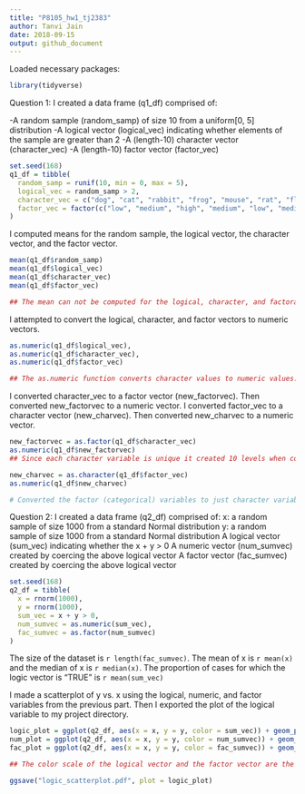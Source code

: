 ```yaml
---
title: "P8105_hw1_tj2383"
author: Tanvi Jain
date: 2018-09-15
output: github_document
---
```


Loaded necessary packages:

```r
library(tidyverse)
```

Question 1:
I created a data frame (q1_df) comprised of:

-A random sample (random_samp) of size 10 from a uniform[0, 5] distribution
-A logical vector (logical_vec) indicating whether elements of the sample are greater than 2
-A (length-10) character vector (character_vec)
-A (length-10) factor vector (factor_vec)

```r
set.seed(168)
q1_df = tibble(
  random_samp = runif(10, min = 0, max = 5),
  logical_vec = random_samp > 2,
  character_vec = c("dog", "cat", "rabbit", "frog", "mouse", "rat", "fly", "hippo", "horse", "bird"),
  factor_vec = factor(c("low", "medium", "high", "medium", "low", "medium", "high", "low", "low", "high"))
)
```

I computed means for the random sample, the logical vector, the character vector, and the factor vector.

```r

mean(q1_df$random_samp)
mean(q1_df$logical_vec)
mean(q1_df$character_vec)
mean(q1_df$factor_vec)

## The mean can not be computed for the logical, character, and factoral variables because the values are not numeric. The mean was calculated for the random sample of uniform distribution.
```

I attempted to convert the logical, character, and factor vectors to numeric vectors.

```r

as.numeric(q1_df$logical_vec),
as.numeric(q1_df$character_vec),
as.numeric(q1_df$factor_vec)

## The as.numeric function converts character values to numeric values. In the logical vector, 0 is FALSE and 1 is TRUE. In the factor vector, 2 is Low, 3 is Medium, and 1 is High. Numeric values cannot be assigned to a character variable.
```


I converted character_vec to a factor vector (new_factorvec). Then converted new_factorvec to a numeric vector. I converted factor_vec to a character vector (new_charvec). Then converted new_charvec to a numeric vector.

```r

new_factorvec = as.factor(q1_df$character_vec)
as.numeric(q1_df$new_factorvec)
## Since each character variable is unique it created 10 levels when converting to the factor (categorical) variables. Assigned random numbers to the 10 level factor (categorical) variable.

new_charvec = as.character(q1_df$factor_vec)
as.numeric(q1_df$new_charvec)

# Converted the factor (categorical) variables to just character variables, as in, did not distinguish the levels. But could not convert from character to nueric because those numeric values cannot be assigned to character variables.

```

Question 2:
I created a data frame (q2_df) comprised of:
x: a random sample of size 1000 from a standard Normal distribution
y: a random sample of size 1000 from a standard Normal distribution
A logical vector (sum_vec) indicating whether the x + y > 0
A numeric vector (num_sumvec) created by coercing the above logical vector
A factor vector (fac_sumvec) created by coercing the above logical vector

```r
set.seed(168)
q2_df = tibble(
  x = rnorm(1000),
  y = rnorm(1000),
  sum_vec = x + y > 0,
  num_sumvec = as.numeric(sum_vec),
  fac_sumvec = as.factor(num_sumvec)
)
```

The size of the dataset is `r length(fac_sumvec)`. The mean of x is `r mean(x)` and the median of x is `r median(x)`. The proportion of cases for which the logic vector is "TRUE" is `r mean(sum_vec)`


I made a scatterplot of y vs. x using the logical, numeric, and factor variables from the previous part. Then I exported the plot of the logical variable to my project directory.

```r
logic_plot = ggplot(q2_df, aes(x = x, y = y, color = sum_vec)) + geom_point()
num_plot = ggplot(q2_df, aes(x = x, y = y, color = num_sumvec)) + geom_point()
fac_plot = ggplot(q2_df, aes(x = x, y = y, color = fac_sumvec)) + geom_point()

## The color scale of the logical vector and the factor vector are the same, red for FALSE or 0 and blue for TRUE or 1. The color scale of the numeric vector is a gradient that represents the different numeric values with different shades of blue.

ggsave("logic_scatterplot.pdf", plot = logic_plot)

```





